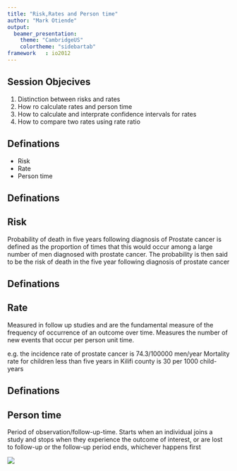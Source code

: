 ```yaml
---
title: "Risk,Rates and Person time"
author: "Mark Otiende"
output:
  beamer_presentation:
    theme: "CambridgeUS"
    colortheme: "sidebartab"
framework   : io2012
---
```


## Session Objecives

1. Distinction between risks and rates
2. How ro calculate rates and person time
3. How to calculate and interprate confidence intervals for rates
4. How to compare two rates using rate ratio

## Definations

- Risk
- Rate
- Person time

## Definations

 Risk
-------
Probability of death in five years following diagnosis of Prostate cancer is defined as the proportion of times that this would occur among a large number of men diagnosed with prostate cancer. The probability is then said to be the risk of death in the five year following diagnosis of prostate cancer

## Definations

Rate
-----
Measured in follow up studies and are the fundamental measure of the frequency of occurrence of an outcome over time. Measures the number of new events that occur per person unit time.

e.g. the incidence rate of prostate cancer is 74.3/100000 men/year 
Mortality rate for children less than five years in Kilifi county is 30 per 1000 child-years


## Definations

Person time
-----------

Period of observation/follow-up-time. Starts when an individual joins a study and stops when they experience the outcome of interest, or are lost to follow-up or the follow-up period ends, whichever happens first

![](person_time.png)

